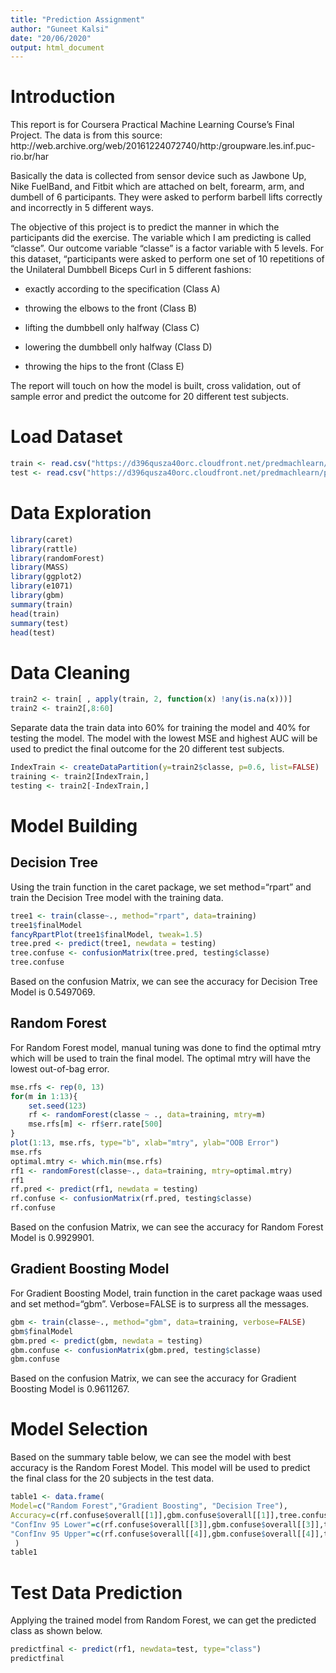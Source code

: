 ---
title: "Prediction Assignment"
author: "Guneet Kalsi"
date: "20/06/2020"
output: html_document
---

# Introduction
This report is for Coursera Practical Machine Learning Course’s Final Project.
The data is from this source: http://web.archive.org/web/20161224072740/http:/groupware.les.inf.puc-rio.br/har

Basically the data is collected from sensor device such as Jawbone Up, Nike FuelBand, and Fitbit which are attached on belt, forearm, arm, and dumbell of 6 participants. They were asked to perform barbell lifts correctly and incorrectly in 5 different ways.

The objective of this project is to predict the manner in which the participants did the exercise. The variable which I am predicting is called “classe”.
Our outcome variable “classe” is a factor variable with 5 levels. For this dataset, “participants were asked to perform one set of 10 repetitions of the Unilateral Dumbbell Biceps Curl in 5 different fashions:

- exactly according to the specification (Class A)

- throwing the elbows to the front (Class B)

- lifting the dumbbell only halfway (Class C)

- lowering the dumbbell only halfway (Class D)

- throwing the hips to the front (Class E)

The report will touch on how the model is built, cross validation, out of sample error and predict the outcome for 20 different test subjects.

# Load Dataset

```{r, echo=TRUE}
train <- read.csv("https://d396qusza40orc.cloudfront.net/predmachlearn/pml-training.csv", header=TRUE, stringsAsFactors = TRUE, na.strings = c("","NA"))
test <- read.csv("https://d396qusza40orc.cloudfront.net/predmachlearn/pml-testing.csv", header=TRUE, stringsAsFactors = TRUE, na.strings = c("","NA"))
```

# Data Exploration

```{r, echo=TRUE}
library(caret)
library(rattle)
library(randomForest)
library(MASS)
library(ggplot2)
library(e1071)
library(gbm)
summary(train)
head(train)
summary(test)
head(test)
```

# Data Cleaning

```{r, echo=TRUE}
train2 <- train[ , apply(train, 2, function(x) !any(is.na(x)))]
train2 <- train2[,8:60]
```

Separate data the train data into 60% for training the model and 40% for testing the model. The model with the lowest MSE and highest AUC will be used to predict the final outcome for the 20 different test subjects.

```{r, echo=TRUE}
IndexTrain <- createDataPartition(y=train2$classe, p=0.6, list=FALSE)
training <- train2[IndexTrain,]
testing <- train2[-IndexTrain,]
```

# Model Building

## Decision Tree

Using the train function in the caret package, we set method=“rpart” and train the Decision Tree model with the training data.

```{r, echo=TRUE}
tree1 <- train(classe~., method="rpart", data=training)
tree1$finalModel
fancyRpartPlot(tree1$finalModel, tweak=1.5)
tree.pred <- predict(tree1, newdata = testing)
tree.confuse <- confusionMatrix(tree.pred, testing$classe)
tree.confuse
```

Based on the confusion Matrix, we can see the accuracy for Decision Tree Model is 0.5497069.

## Random Forest

For Random Forest model, manual tuning was done to find the optimal mtry which will be used to train the final model. The optimal mtry will have the lowest out-of-bag error.

```{r, echo=TRUE}
mse.rfs <- rep(0, 13)
for(m in 1:13){
    set.seed(123)
    rf <- randomForest(classe ~ ., data=training, mtry=m)
    mse.rfs[m] <- rf$err.rate[500]  
}
plot(1:13, mse.rfs, type="b", xlab="mtry", ylab="OOB Error")
mse.rfs
optimal.mtry <- which.min(mse.rfs)
rf1 <- randomForest(classe~., data=training, mtry=optimal.mtry)
rf1
rf.pred <- predict(rf1, newdata = testing)
rf.confuse <- confusionMatrix(rf.pred, testing$classe)
rf.confuse
```

Based on the confusion Matrix, we can see the accuracy for Random Forest Model is 0.9929901.

## Gradient Boosting Model

For Gradient Boosting Model, train function in the caret package waas used and set method=“gbm”. Verbose=FALSE is to surpress all the messages.

```{r, echo=TRUE}
gbm <- train(classe~., method="gbm", data=training, verbose=FALSE)
gbm$finalModel
gbm.pred <- predict(gbm, newdata = testing)
gbm.confuse <- confusionMatrix(gbm.pred, testing$classe)
gbm.confuse
```

Based on the confusion Matrix, we can see the accuracy for Gradient Boosting Model is 0.9611267.

# Model Selection

Based on the summary table below, we can see the model with best accuracy is the Random Forest Model. This model will be used to predict the final class for the 20 subjects in the test data.

```{r, echo=TRUE}
table1 <- data.frame(
Model=c("Random Forest","Gradient Boosting", "Decision Tree"),
Accuracy=c(rf.confuse$overall[[1]],gbm.confuse$overall[[1]],tree.confuse$overall[[1]]),
"ConfInv 95 Lower"=c(rf.confuse$overall[[3]],gbm.confuse$overall[[3]],tree.confuse$overall[[3]]),
"ConfInv 95 Upper"=c(rf.confuse$overall[[4]],gbm.confuse$overall[[4]],tree.confuse$overall[[4]])
 )
table1
```

# Test Data Prediction

Applying the trained model from Random Forest, we can get the predicted class as shown below.

```{r, echo=TRUE}
predictfinal <- predict(rf1, newdata=test, type="class")
predictfinal
```





























